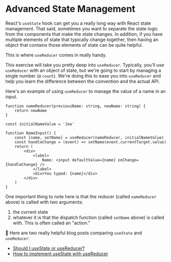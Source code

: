 # Advanced State Management

<EpicVideo url="https://www.epicreact.dev/workshops/advanced-react-apis/intro-to-advanced-state-management-v2" />

React's `useState` hook can get you a really long way with React state
management. That said, sometimes you want to separate the state logic from the
components that make the state changes. In addition, if you have multiple
elements of state that typically change together, then having an object that
contains those elements of state can be quite helpful.

This is where `useReducer` comes in really handy.

This exercise will take you pretty deep into `useReducer`. Typically, you'll use
`useReducer` with an object of state, but we're going to start by managing a
single number (a `count`). We're doing this to ease you into `useReducer` and
help you learn the difference between the convention and the actual API.

Here's an example of using `useReducer` to manage the value of a name in an
input.

```tsx
function nameReducer(previousName: string, newName: string) {
	return newName
}

const initialNameValue = 'Joe'

function NameInput() {
	const [name, setName] = useReducer(nameReducer, initialNameValue)
	const handleChange = (event) => setName(event.currentTarget.value)
	return (
		<div>
			<label>
				Name: <input defaultValue={name} onChange={handleChange} />
			</label>
			<div>You typed: {name}</div>
		</div>
	)
}
```

One important thing to note here is that the reducer (called `nameReducer`
above) is called with two arguments:

1. the current state
2. whatever it is that the dispatch function (called `setName` above) is called
   with. This is often called an "action."

📜 Here are two really helpful blog posts comparing `useState` and `useReducer`:

- [Should I useState or useReducer?](https://kentcdodds.com/blog/should-i-usestate-or-usereducer)
- [How to implement useState with useReducer](https://kentcdodds.com/blog/how-to-implement-usestate-with-usereducer)
